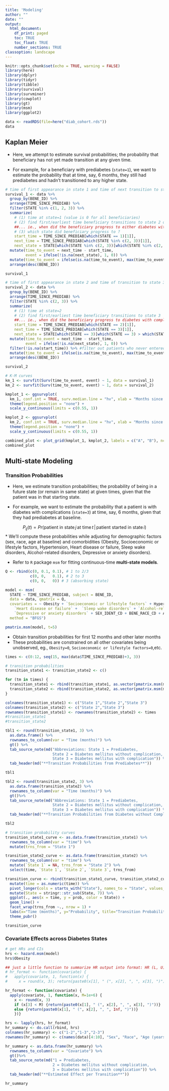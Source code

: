 ```yaml
---
title: 'Modeling'
author: ""
date: ""
output:
  html_document:
    df_print: paged
    toc: TRUE
    toc_float: TRUE
    number_sections: TRUE
classoption: landscape
---
```



```r
knitr::opts_chunk$set(echo = TRUE, warning = FALSE)
library(here)
library(dplyr)
library(tidyr)
library(tibble)
library(survival)
library(survminer)
library(cowplot)
library(gt)
library(msm)
library(ggplot2)
```



```r
data <- readRDS(file=here("diab_cohort.rds"))
data
```



## Kaplan Meier 

* Here, we attempt to estimate survival probabilities; the probability that beneficiary has not yet made transition at any given time.

* For example, for a beneficiary with prediabetes (`state=1`), we want to estimate the probability that at time, say, 6 months, they still had prediabetes and hadn't transitioned to any higher state.

```r
# time of first appearance in state 1 and time of next transition to state 2/3
survival_1 <- data %>%
  group_by(BENE_ID) %>%
  arrange(TIME_SINCE_PREDIAB) %>%
  filter(STATE %in% c(1, 2, 3)) %>%
  summarize(
    # (1) time at state=1 (value is 0 for all beneficiaries)
    # (2) find first/earliest time beneficiary transitions to state 2 or 3
    ##... ie., when did the beneficiary progress to either diabetes without/with complications?
    # (3) which state did beneficiary progress to ?
    start_time = TIME_SINCE_PREDIAB[which(STATE == 1)[1]],
    next_time = TIME_SINCE_PREDIAB[which(STATE %in% c(2, 3))[1]],
    next_state = STATE[which(STATE %in% c(2, 3))[which(STATE %in% c(2, 3)) > which(STATE == 1)[1]][1]]) %>%
  mutate(time_to_event = next_time - start_time,
         event = ifelse(!is.na(next_state), 1, 0)) %>%
  mutate(time_to_event = ifelse(is.na(time_to_event), max(time_to_event, na.rm=TRUE), time_to_event)) %>%
  arrange(desc(BENE_ID))

survival_1
```


```r
# time of first appearance in state 2 and time of transition to state 3
survival_2 <- data %>%
  group_by(BENE_ID) %>%
  arrange(TIME_SINCE_PREDIAB) %>%
  filter(STATE %in% c(2, 3)) %>%
  summarize(
    # (1) time at state=2 
    # (2) find first/earliest time beneficiary transitions to state 3
    ##... ie., when did the beneficiary progress to diabetes with complications?
    start_time = TIME_SINCE_PREDIAB[which(STATE == 2)[1]],
    next_time = TIME_SINCE_PREDIAB[which(STATE == 3)[1]],
    next_state = STATE[which(STATE == 3)[which(STATE == 3) > which(STATE == 2)[1]][1]]) %>%
  mutate(time_to_event = next_time - start_time,
         event = ifelse(!is.na(next_state), 1, 0)) %>%
  filter(!is.na(start_time)) %>% #filter out patients who never entered state 2
  mutate(time_to_event = ifelse(is.na(time_to_event), max(time_to_event, na.rm=TRUE), time_to_event)) %>%
  arrange(desc(BENE_ID))

survival_2
```


```r
# K-M curves
km_1 <- survfit(Surv(time_to_event, event) ~ 1, data = survival_1)
km_2 <- survfit(Surv(time_to_event, event) ~ 1, data = survival_2)

kmplot_1 <- ggsurvplot(
  km_1, conf.int = TRUE, surv.median.line = "hv", xlab = "Months since Prediabetes")$plot + 
  theme(legend.position = "none") +
  scale_y_continuous(limits = c(0.55, 1))

kmplot_2 <- ggsurvplot(
  km_2, conf.int = TRUE, surv.median.line = "hv", xlab = "Months since Diabetes wo-comp.")$plot + 
  theme(legend.position = "none") +
  scale_y_continuous(limits = c(0.55, 1))

combined_plot <- plot_grid(kmplot_1, kmplot_2, labels = c("A", "B"), ncol = 2)
combined_plot
```


## Multi-state Modeling

### Transition Probabilities

* Here, we estimate transition probabilities; the probability of being in a future state (or remain in same state) at given times, given that the patient was in that starting state.

* For example, we want to estimate the probability that a patient is with diabetes with complications (`state=3`) at time, say, 6 months, given that they had prediabetes at baseline.

$$P_{ij}(t) = Pr(\text{patient in state}\,j\,\text{at time}\,t\, |\,\text{patient started in state}\,i)$$
* We'll compute these probabilities while adjusting for demographic factors (sex, race, age at baseline) and comorbidities (Obesity, Socioeconomic or lifestyle factors, Hypertension, Heart disease or failure, Sleep wake disorders, Alcohol-related disorders, Depressive or anxiety disorders).

* Refer to `R` package `msm` for fitting continuous-time **multi-state models**.


```r
Q <- rbind(c(0, 0.1, 0.1), # 1 to 2/3
           c(0, 0,   0.1), # 2 to 3
           c(0, 0,   0)) # 3 (absorbing state)

model <- msm(
  STATE ~ TIME_SINCE_PREDIAB, subject = BENE_ID,
  data = data, qmatrix = Q,
  covariates = ~ Obesity + `Socioeconomic or lifestyle factors` + Hypertension +
    `Heart disease or failure` +  `Sleep wake disorders` + `Alcohol-related disorders` +
    `Depressive or anxiety disorders` + SEX_IDENT_CD + BENE_RACE_CD + AGE_CALC,
  method = "BFGS")

pmatrix.msm(model, t=5)
```



* Obtain transition probabilities for first 12 months and other later months
* These probabilities are constrained on all other covariates being unobserved, eg., `Obesity=0`, `Socioeconomic or lifestyle factors=0`,etc.

```r
times <- c(0:12, seq(15, max(data$TIME_SINCE_PREDIAB)+3, 3))

# transition probabilities
transition_state1 <- transition_state2 <- c()

for (tm in times) {
  transition_state1 <- rbind(transition_state1, as.vector(pmatrix.msm(model, t = tm)[1,]))
  transition_state2 <- rbind(transition_state2, as.vector(pmatrix.msm(model, t = tm)[2,2:3]))
}

colnames(transition_state1) <- c("State 1","State 2","State 3")
colnames(transition_state2) <- c("State 2","State 3")
rownames(transition_state1) <- rownames(transition_state2) <- times
#transition_state1
#transition_state2

tbl1 <- round(transition_state1, 3) %>%
  as.data.frame() %>%
  rownames_to_column(var = "Time (months)") %>%
  gt() %>%
  tab_source_note(md("Abbreviations: State 1 = Prediabetes, 
                     State 2 = Diabetes mellitus without complication,
                     State 3 = Diabetes mellitus with complication")) %>%
  tab_header(md("**Transition Probabilities from Prediabetes**"))

tbl1

tbl2 <- round(transition_state2, 3) %>% 
  as.data.frame(transition_state2) %>%
  rownames_to_column(var = "Time (months)") %>%
  gt()%>%
  tab_source_note(md("Abbreviations: State 1 = Prediabetes, 
                     State 2 = Diabetes mellitus without complication,
                     State 3 = Diabetes mellitus with complication")) %>%
  tab_header(md("**Transition Probabilities from Diabetes without Complications**"))

tbl2
```



```r
# transition probability curves
transition_state1_curve <- as.data.frame(transition_state1) %>%
  rownames_to_column(var = "time") %>%
  mutate(trns_from = "State 1")

transition_state2_curve <- as.data.frame(transition_state2) %>%
  rownames_to_column(var = "time") %>%
  mutate(`State 1` = NA, trns_from = "State 2") %>%
  select(time, `State 1`, `State 2`, `State 3`, trns_from) 

transition_curve <- rbind(transition_state1_curve, transition_state2_curve) %>%
  mutate(time = as.numeric(time)) %>%
  pivot_longer(cols = starts_with("State"), names_to = "State", values_to = "prob") %>%
  mutate(State = stringr::str_sub(State, 7)) %>%
  ggplot(., aes(x = time, y = prob, color = State)) +
  geom_line() +
  facet_wrap(trns_from ~., nrow = 1) +
  labs(x="Time (months)", y="Probability", title="Transition Probabilities Over Time") +
  theme_pubr()

transition_curve
```



### Covariate Effects across Diabetes States

```r
# get HRs and CIs
hrs <- hazard.msm(model)
hrs$Obesity

## just a little function to summarize HR output into format: HR (L, U)
# hr_format <- function(covariate) {
#   apply(covariate, 1, function(x) {
#     x = round(x, 3); return(paste0(x[1], " (", x[2], ", ", x[3], ")"))})}

hr_format <- function(covariate) {
  apply(covariate, 1, function(x, M=1e+6) {
    x <- round(x, 3)
    if (x[3] < M) {return(paste0(x[1], " (", x[2], ", ", x[3], ")"))}
    else {return(paste0(x[1], " (", x[2], ", ", Inf, ")"))}
    })}

hrs <- lapply(hrs, hr_format)
hr_summary <- do.call(rbind, hrs)
colnames(hr_summary) <- c("1-2","1-3","2-3")
rownames(hr_summary) <- c(names(data)[4:10], "Sex", "Race", "Age (years)")

hr_summary <- as.data.frame(hr_summary) %>%
  rownames_to_column(var = "Covariate") %>%
  gt()%>%
  tab_source_note(md("1 = Prediabetes, 
                     2 = Diabetes mellitus without complication,
                     3 = Diabetes mellitus with complication")) %>%
  tab_header(md("**Estimated Effect per Transition**"))

hr_summary
```











